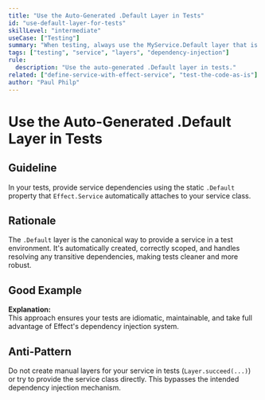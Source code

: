 ```yaml
---
title: "Use the Auto-Generated .Default Layer in Tests"
id: "use-default-layer-for-tests"
skillLevel: "intermediate"
useCase: ["Testing"]
summary: "When testing, always use the MyService.Default layer that is automatically generated by the Effect.Service class for dependency injection."
tags: ["testing", "service", "layers", "dependency-injection"]
rule:
  description: "Use the auto-generated .Default layer in tests."
related: ["define-service-with-effect-service", "test-the-code-as-is"]
author: "Paul Philp"
---
```


# Use the Auto-Generated .Default Layer in Tests

## Guideline

In your tests, provide service dependencies using the static `.Default` property that `Effect.Service` automatically attaches to your service class.

## Rationale

The `.Default` layer is the canonical way to provide a service in a test environment. It's automatically created, correctly scoped, and handles resolving any transitive dependencies, making tests cleaner and more robust.

## Good Example

<Example path="./src/use-default-layer-for-tests.ts" />

**Explanation:**  
This approach ensures your tests are idiomatic, maintainable, and take full advantage of Effect's dependency injection system.

## Anti-Pattern

Do not create manual layers for your service in tests (`Layer.succeed(...)`) or try to provide the service class directly. This bypasses the intended dependency injection mechanism.
